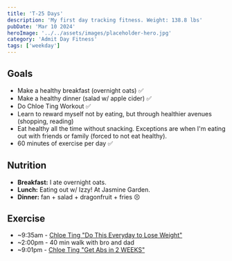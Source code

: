```yaml
---
title: 'T-25 Days'
description: 'My first day tracking fitness. Weight: 138.8 lbs'
pubDate: 'Mar 10 2024'
heroImage: '../../assets/images/placeholder-hero.jpg'
category: 'Admit Day Fitness'
tags: ['weekday']
---
```


## Goals

- Make a healthy breakfast (overnight oats) ✅
- Make a healthy dinner (salad w/ apple cider) ✅
- Do Chloe Ting Workout ✅
- Learn to reward myself not by eating, but through healthier avenues (shopping, reading)
- Eat healthy all the time without snacking. Exceptions are when I'm eating out with friends or family (forced to not eat healthy).
- 60 minutes of exercise per day ✅

## Nutrition

- **Breakfast:** I ate overnight oats.
- **Lunch:** Eating out w/ Izzy! At Jasmine Garden.
- **Dinner:** fan + salad + dragonfruit + fries 😣

## Exercise

- ~9:35am - [Chloe Ting "Do This Everyday to Lose Weight"](https://www.youtube.com/watch?v=2MoGxae-zyo)
- ~2:00pm - 40 min walk with bro and dad
- ~9:01pm - [Chloe Ting "Get Abs in 2 WEEKS"](https://www.youtube.com/watch?v=2pLT-olgUJs&t=55s)

